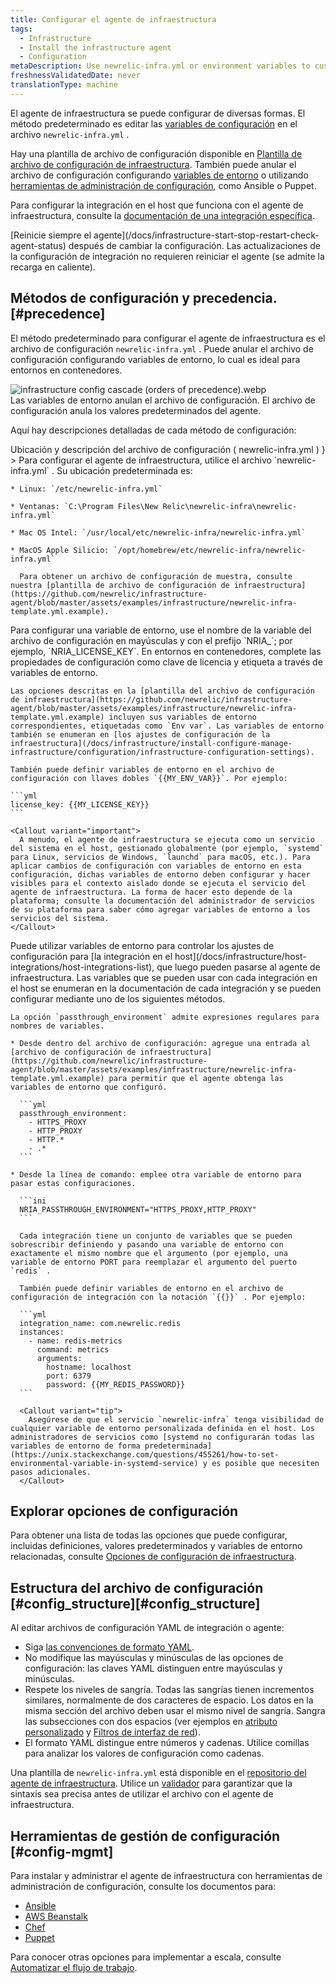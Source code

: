 ```yaml
---
title: Configurar el agente de infraestructura
tags:
  - Infrastructure
  - Install the infrastructure agent
  - Configuration
metaDescription: Use newrelic-infra.yml or environment variables to customize New Relic's infrastructure agent settings like license key or custom attributes.
freshnessValidatedDate: never
translationType: machine
---
```


El agente de infraestructura se puede configurar de diversas formas. El método predeterminado es editar las [variables de configuración](/docs/infrastructure/install-configure-infrastructure/configuration/infrastructure-configuration-settings) en el archivo `newrelic-infra.yml` .

Hay una plantilla de archivo de configuración disponible en [Plantilla de archivo de configuración de infraestructura](https://github.com/newrelic/infrastructure-agent/blob/master/assets/examples/infrastructure/newrelic-infra-template.yml.example). También puede anular el archivo de configuración configurando [variables de entorno](#Environment_Variables) o utilizando [herramientas de administración de configuración](#config-mgmt), como Ansible o Puppet.

Para configurar la integración en el host que funciona con el agente de infraestructura, consulte la [documentación de una integración específica](/docs/integrations/host-integrations/get-started/introduction-host-integrations).

<Callout variant="important">
  [Reinicie siempre el agente](/docs/infrastructure-start-stop-restart-check-agent-status) después de cambiar la configuración. Las actualizaciones de la configuración de integración no requieren reiniciar el agente (se admite la recarga en caliente).
</Callout>

## Métodos de configuración y precedencia. [#precedence]

El método predeterminado para configurar el agente de infraestructura es el archivo de configuración `newrelic-infra.yml` . Puede anular el archivo de configuración configurando variables de entorno, lo cual es ideal para entornos en contenedores.

<img title="infrastructure config cascade (orders of precedence).webp" alt="infrastructure config cascade (orders of precedence).webp" src="/images/infrastructure_diagram_cascade-config.webp" />

<figcaption>
  Las variables de entorno anulan el archivo de configuración. El archivo de configuración anula los valores predeterminados del agente.
</figcaption>

Aquí hay descripciones detalladas de cada método de configuración:

<CollapserGroup>
  <Collapser
    id="config-file"
    title={<>Ubicación y descripción del archivo de configuración (<InlineCode>
      newrelic-infra.yml
    </InlineCode>)</>
    }
  >
    Para configurar el agente de infraestructura, utilice el archivo `newrelic-infra.yml` . Su ubicación predeterminada es:

    * Linux: `/etc/newrelic-infra.yml`

    * Ventanas: `C:\Program Files\New Relic\newrelic-infra\newrelic-infra.yml`

    * Mac OS Intel: `/usr/local/etc/newrelic-infra/newrelic-infra.yml`

    * MacOS Apple Silicio: `/opt/homebrew/etc/newrelic-infra/newrelic-infra.yml`

      Para obtener un archivo de configuración de muestra, consulte nuestra [plantilla de archivo de configuración de infraestructura](https://github.com/newrelic/infrastructure-agent/blob/master/assets/examples/infrastructure/newrelic-infra-template.yml.example).
  </Collapser>

  <Collapser id="Environment_Variables" title="Sintaxis y descripción de variables de entorno">
    Para configurar una variable de entorno, use el nombre de la variable del archivo de configuración en mayúsculas y con el prefijo `NRIA_`; por ejemplo, `NRIA_LICENSE_KEY`. En entornos en contenedores, complete las propiedades de configuración como clave de licencia y etiqueta a través de variables de entorno.

    Las opciones descritas en la [plantilla del archivo de configuración de infraestructura](https://github.com/newrelic/infrastructure-agent/blob/master/assets/examples/infrastructure/newrelic-infra-template.yml.example) incluyen sus variables de entorno correspondientes, etiquetadas como `Env var`. Las variables de entorno también se enumeran en [los ajustes de configuración de la infraestructura](/docs/infrastructure/install-configure-manage-infrastructure/configuration/infrastructure-configuration-settings).

    También puede definir variables de entorno en el archivo de configuración con llaves dobles `{{MY_ENV_VAR}}`. Por ejemplo:

    ```yml
    license_key: {{MY_LICENSE_KEY}}
    ```

    <Callout variant="important">
      A menudo, el agente de infraestructura se ejecuta como un servicio del sistema en el host, gestionado globalmente (por ejemplo, `systemd` para Linux, servicios de Windows, `launchd` para macOS, etc.). Para aplicar cambios de configuración con variables de entorno en esta configuración, dichas variables de entorno deben configurar y hacer visibles para el contexto aislado donde se ejecuta el servicio del agente de infraestructura. La forma de hacer esto depende de la plataforma; consulte la documentación del administrador de servicios de su plataforma para saber cómo agregar variables de entorno a los servicios del sistema.
    </Callout>
  </Collapser>

  <Collapser id="passthrough" title="Uso de transferencias de variables de entorno con integración en el host">
    Puede utilizar variables de entorno para controlar los ajustes de configuración para [la integración en el host](/docs/infrastructure/host-integrations/host-integrations-list), que luego pueden pasarse al agente de infraestructura. Las variables que se pueden usar con cada integración en el host se enumeran en la documentación de cada integración y se pueden configurar mediante uno de los siguientes métodos.

    La opción `passthrough_environment` admite expresiones regulares para nombres de variables.

    * Desde dentro del archivo de configuración: agregue una entrada al [archivo de configuración de infraestructura](https://github.com/newrelic/infrastructure-agent/blob/master/assets/examples/infrastructure/newrelic-infra-template.yml.example) para permitir que el agente obtenga las variables de entorno que configuró.

      ```yml
      passthrough_environment:
        - HTTPS_PROXY
        - HTTP_PROXY
        - HTTP.*
        - .* 
      ```

    * Desde la línea de comando: emplee otra variable de entorno para pasar estas configuraciones.

      ```ini
      NRIA_PASSTHROUGH_ENVIRONMENT="HTTPS_PROXY,HTTP_PROXY"
      ```

      Cada integración tiene un conjunto de variables que se pueden sobrescribir definiendo y pasando una variable de entorno con exactamente el mismo nombre que el argumento (por ejemplo, una variable de entorno PORT para reemplazar el argumento del puerto `redis` .

      También puede definir variables de entorno en el archivo de configuración de integración con la notación `{{}}` . Por ejemplo:

      ```yml
      integration_name: com.newrelic.redis
      instances:
        - name: redis-metrics
          command: metrics
          arguments:
            hostname: localhost
            port: 6379
            password: {{MY_REDIS_PASSWORD}}
      ```

      <Callout variant="tip">
        Asegúrese de que el servicio `newrelic-infra` tenga visibilidad de cualquier variable de entorno personalizada definida en el host. Los administradores de servicios como [systemd no configurarán todas las variables de entorno de forma predeterminada](https://unix.stackexchange.com/questions/455261/how-to-set-environmental-variable-in-systemd-service) y es posible que necesiten pasos adicionales.
      </Callout>
  </Collapser>
</CollapserGroup>

## Explorar opciones de configuración

Para obtener una lista de todas las opciones que puede configurar, incluidas definiciones, valores predeterminados y variables de entorno relacionadas, consulte [Opciones de configuración de infraestructura](/docs/infrastructure/install-configure-infrastructure/configuration/infrastructure-configuration-settings).

## Estructura del archivo de configuración [#config\_structure][#config_structure]

Al editar archivos de configuración YAML de integración o agente:

* Siga [las convenciones de formato YAML](https://en.wikipedia.org/wiki/YAML).
* No modifique las mayúsculas y minúsculas de las opciones de configuración: las claves YAML distinguen entre mayúsculas y minúsculas.
* Respete los niveles de sangría. Todas las sangrías tienen incrementos similares, normalmente de dos caracteres de espacio. Los datos en la misma sección del archivo deben usar el mismo nivel de sangría. Sangra las subsecciones con dos espacios (ver ejemplos en [atributo personalizado](/docs/infrastructure/install-configure-infrastructure/configuration/infrastructure-configuration-settings#custom-attributes) y [Filtros de interfaz de red](/docs/infrastructure/install-configure-infrastructure/configuration/infrastructure-configuration-settings#network-interface-filters)).
* El formato YAML distingue entre números y cadenas. Utilice comillas para analizar los valores de configuración como cadenas.

Una plantilla de `newrelic-infra.yml` está disponible en el [repositorio del agente de infraestructura](https://github.com/newrelic/infrastructure-agent/blob/master/assets/examples/infrastructure/newrelic-infra-template.yml.example). Utilice un [validador](http://www.yamllint.com/) para garantizar que la sintaxis sea precisa antes de utilizar el archivo con el agente de infraestructura.

## Herramientas de gestión de configuración [#config-mgmt]

Para instalar y administrar el agente de infraestructura con herramientas de administración de configuración, consulte los documentos para:

* [Ansible](/docs/infrastructure/new-relic-infrastructure/config-management-tools/configure-new-relic-infrastructure-using-ansible)
* [AWS Beanstalk](/docs/infrastructure/install-infrastructure-agent/config-management-tools/configure-infrastructure-agent-aws-elastic-beanstalk)
* [Chef](/docs/infrastructure/new-relic-infrastructure/config-management-tools/configure-new-relic-infrastructure-using-chef)
* [Puppet](/docs/infrastructure/new-relic-infrastructure/config-management-tools/configure-new-relic-infrastructure-puppet)

Para conocer otras opciones para implementar a escala, consulte [Automatizar el flujo de trabajo](https://developer.newrelic.com/automate-workflows).